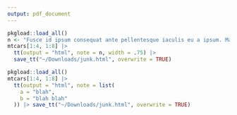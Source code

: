 ```yaml
---
output: pdf_document
---
```


```r
pkgload::load_all()
n <- "Fusce id ipsum consequat ante pellentesque iaculis eu a ipsum. Mauris id ex in nulla consectetur aliquam. In nec tempus diam. Aliquam arcu nibh, dapibus id ex vestibulum, feugiat consequat erat. Morbi feugiat dapibus malesuada. Quisque vel ullamcorper felis. Aenean a sem at nisi tempor pretium sit amet quis lacus."
mtcars[1:4, 1:8] |>
  tt(output = "html", note = n, width = .75) |>
  save_tt("~/Downloads/junk.html", overwrite = TRUE)
```

```r
pkgload::load_all()
mtcars[1:4, 1:8] |>
  tt(output = "html", note = list(
    a = "blah",
    b = "blah blah"
  )) |> save_tt("~/Downloads/junk.html", overwrite = TRUE)
```
